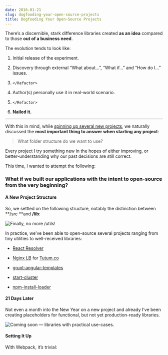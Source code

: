 ```yaml
---
date: 2016-01-21
slug: dogfooding-your-open-source-projects
title: Dogfooding Your Open-Source Projects
---
```


There’s a discernible, stark difference libraries created **as an idea** compared to those **out of a business need**.

The evolution tends to look like:

1. Initial release of the experiment.

1. Discovery through external “What about…”, “What if…” and “How do I…” issues.

1. `</Refactor>`

1. Author(s) personally use it in real-world scenario.

1. `</Refactor>`

1. **Nailed it.**

---

With this in mind, while [spinning up several new projects](https://medium.com/@ericclemmons/javascript-fatigue-48d4011b6fc4), we naturally discussed the **most important thing to answer when starting any project**:

> What folder structure do we want to use?

Every project I try something new in the hopes of either improving, or better-understanding why our past decisions are still correct.

This time, I wanted to attempt the following:

### What if we built our applications with the intent to open-source from the very beginning?

#### A New Project Structure

So, we settled on the following structure, notably the distinction between **/src **and **/lib**:

![Finally, no more **/utils**!](https://cdn-images-1.medium.com/max/3328/1*LvIKVQSFaQU7hzW3UyYqGQ.png)

In practice, we’ve been able to open-source several projects ranging from tiny utilities to well-received libraries:

- [React Resolver](https://github.com/ericclemmons/react-resolver)

- [Nginx LB](https://github.com/willrstern/tutum-nginx-load-balancing) for [Tutum.co](https://www.tutum.co/)

- [grunt-angular-templates](https://github.com/ericclemmons/grunt-angular-templates)

- [start-cluster](https://github.com/ericclemmons/start-cluster)

- [npm-install-loader](https://github.com/ericclemmons/npm-install-loader)

#### 21 Days Later

Not even a month into the New Year on a new project and already I’ve been creating placeholders for functional, but not yet production-ready libraries.

![Coming soon — libraries with practical use-cases.](https://cdn-images-1.medium.com/max/5760/1*kYvDA74J-RK50_KfxFrELg.png)

#### Setting It Up

With Webpack, it’s trivial:

<iframe
  width="0"
  height="0"
  src=""
  frameBorder="0"
  allow="accelerometer; autoplay; encrypted-media; gyroscope; picture-in-picture"
  allowFullScreen
/>

With Browserify, I’m [not so sure.](https://github.com/substack/node-browserify/issues/767) The official answer seems to be [versioning them in node_modules](https://github.com/substack/browserify-handbook#organizing-modules).

#### Impact

Besides *actively *working towards contributing to the open-source landscape, this has several obvious benefits:

- **Libraries are grounded in being applicable, not theoretical.** This shows in the terseness of APIs, the initial design to work _with_ the ecosystem around it, and already have a short-list of _what’s next_.

- **Application-level logic & dependencies are de-coupled. **Leveraging _/lib_ naturally creates a ripple-effect throughout your application, reducing boilerplate, clarifying concerns, and narrowing scope.

- **No more _../../../../../../../../../../../utils/dat-path-tho.js!_**

- Once released, **no application code has to change**. Simply _npm install _& remove the corresponding folder in _/lib_.

Personally, I wait for the parent application to ship so that these internal libraries are “dogfooded” with **production-level traffic & scrutiny**, make a few tweaks, then release the _v1.0.0_ of these projects*.*

**As a result, the first release is _much closer_ to others’ needs and less likely to see churn.**

---

_If you’re all about improving the “Developer Experience”, I’d love to [hear from you on Twitter](https://twitter.com/ericclemmons/)!_

